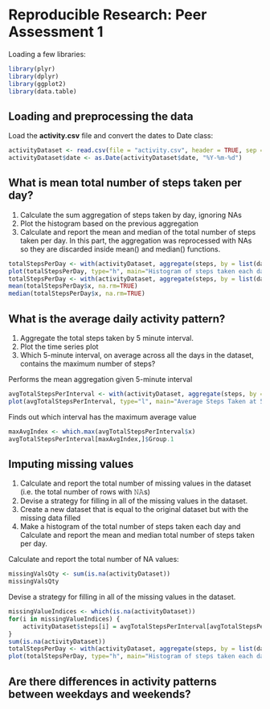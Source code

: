 # Reproducible Research: Peer Assessment 1
Loading a few libraries:
```r
library(plyr)
library(dplyr)
library(ggplot2)
library(data.table)
```

## Loading and preprocessing the data
Load the **activity.csv** file and convert the dates to Date class:
```r
activityDataset <- read.csv(file = "activity.csv", header = TRUE, sep = ",")
activityDataset$date <- as.Date(activityDataset$date, "%Y-%m-%d")
```

## What is mean total number of steps taken per day?
1. Calculate the sum aggregation of steps taken by day, ignoring NAs
2. Plot the histogram based on the previous aggregation
3. Calculate and report the mean and median of the total number of steps taken per day. In this part, the aggregation was reprocessed with NAs so they are discarded inside mean() and median() functions.
```r
totalStepsPerDay <- with(activityDataset, aggregate(steps, by = list(date), sum, na.rm=TRUE))
plot(totalStepsPerDay, type="h", main="Histogram of steps taken each day", xlab="Dates", ylab="Number of steps", lwd=4, col="green")
totalStepsPerDay <- with(activityDataset, aggregate(steps, by = list(date), sum))
mean(totalStepsPerDay$x, na.rm=TRUE)
median(totalStepsPerDay$x, na.rm=TRUE)
```


## What is the average daily activity pattern?
1. Aggregate the total steps taken by 5 minute interval.
2. Plot the time series plot
3. Which 5-minute interval, on average across all the days in the dataset, contains the maximum number of steps?

Performs the mean aggregation given 5-minute interval
```r
avgTotalStepsPerInterval <- with(activityDataset, aggregate(steps, by = list(interval), mean, na.rm=TRUE))
plot(avgTotalStepsPerInterval, type="l", main="Average Steps Taken at 5 minute Intervals", xlab="Time Intervals (5-minute)", ylab="Mean number of steps taken (all Days)", col="blue")
```

Finds out which interval has the maximum average value
```r
maxAvgIndex <- which.max(avgTotalStepsPerInterval$x)
avgTotalStepsPerInterval[maxAvgIndex,]$Group.1
```

## Imputing missing values
1. Calculate and report the total number of missing values in the dataset (i.e. the total number of rows with 𝙽𝙰s)
2. Devise a strategy for filling in all of the missing values in the dataset.
3. Create a new dataset that is equal to the original dataset but with the missing data filled
4. Make a histogram of the total number of steps taken each day and Calculate and report the mean and median total number of steps taken per day.

Calculate and report the total number of NA values:
```r
missingValsQty <- sum(is.na(activityDataset))
missingValsQty
```

Devise a strategy for filling in all of the missing values in the dataset.
```r
missingValueIndices <- which(is.na(activityDataset))
for(i in missingValueIndices) {
    activityDataset$steps[i] = avgTotalStepsPerInterval[avgTotalStepsPerInterval$Group.1 == activityDataset[i, 3], 2]
}
sum(is.na(activityDataset))
totalStepsPerDay <- with(activityDataset, aggregate(steps, by = list(date), sum, na.rm=TRUE))
plot(totalStepsPerDay, type="h", main="Histogram of steps taken each day", xlab="Dates", ylab="Number of steps", lwd=4, col="red")
```

## Are there differences in activity patterns between weekdays and weekends?
